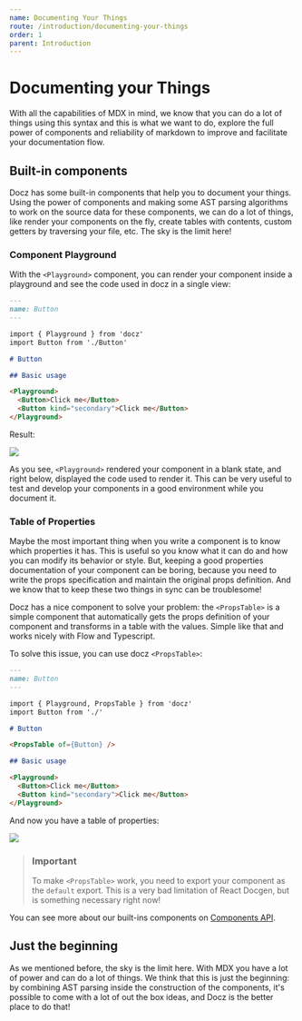 ```yaml
---
name: Documenting Your Things
route: /introduction/documenting-your-things
order: 1
parent: Introduction
---
```


# Documenting your Things

With all the capabilities of MDX in mind, we know that you can do a lot of things using this syntax and this is what we want to do, explore the full power of components and reliability of markdown to improve and facilitate your documentation flow.

## Built-in components

Docz has some built-in components that help you to document your things. Using the power of components and making some AST parsing algorithms to work on the source data for these components, we can do a lot of things, like render your components on the fly, create tables with contents, custom getters by traversing your file, etc. The sky is the limit here!

### Component Playground

With the `<Playground>` component, you can render your component inside a playground and see the code used in docz in a single view:

```markdown
---
name: Button
---

import { Playground } from 'docz'
import Button from './Button'

# Button

## Basic usage

<Playground>
  <Button>Click me</Button>
  <Button kind="secondary">Click me</Button>
</Playground>
```

Result:

![](https://cdn-std.dprcdn.net/files/acc_649651/64QaXd)

As you see, `<Playground>` rendered your component in a blank state, and right below, displayed the code used to render it. This can be very useful to test and develop your components in a good environment while you document it.

### Table of Properties

Maybe the most important thing when you write a component is to know which properties it has. This is useful so you know what it can do and how you can modify its behavior or style. But, keeping a good properties documentation of your component can be boring, because you need to write the props specification and maintain the original props definition. And we know that to keep these two things in sync can be troublesome!

Docz has a nice component to solve your problem: the `<PropsTable>` is a simple component that automatically gets the props definition of your component and transforms in a table with the values. Simple like that and works nicely with Flow and Typescript.

To solve this issue, you can use docz `<PropsTable>`:

```markdown
---
name: Button
---

import { Playground, PropsTable } from 'docz'
import Button from './'

# Button

<PropsTable of={Button} />

## Basic usage

<Playground>
  <Button>Click me</Button>
  <Button kind="secondary">Click me</Button>
</Playground>
```

And now you have a table of properties:

![](https://cdn-std.dprcdn.net/files/acc_649651/AmFJ2k)

> ### Important
>
> To make `<PropsTable>` work, you need to export your component as the `default` export. This is a very bad limitation of React Docgen, but is something necessary right now!

You can see more about our built-ins components on [Components API](/documentation/components-api).

## Just the beginning

As we mentioned before, the sky is the limit here. With MDX you have a lot of power and can do a lot of things. We think that this is just the beginning: by combining AST parsing inside the construction of the components, it's possible to come with a lot of out the box ideas, and Docz is the better place to do that!
